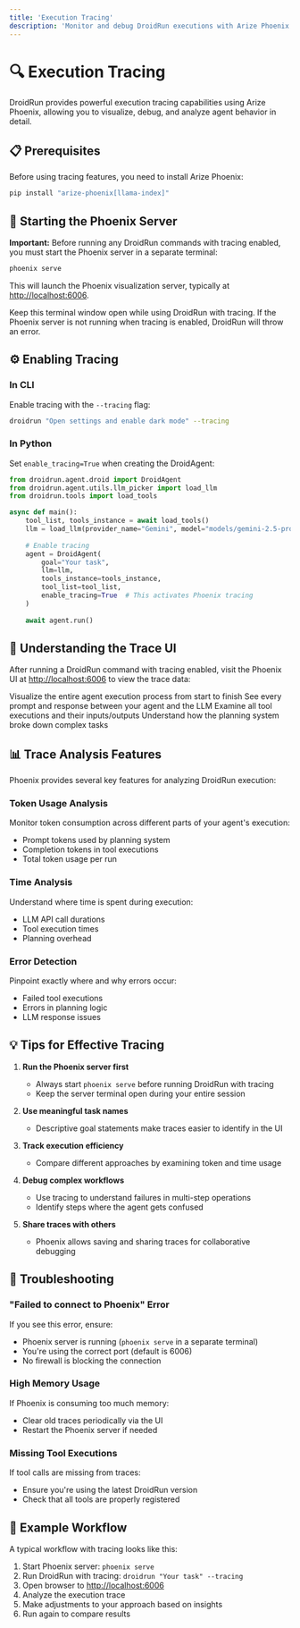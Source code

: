 ```yaml
---
title: 'Execution Tracing'
description: 'Monitor and debug DroidRun executions with Arize Phoenix'
---
```


# 🔍 Execution Tracing

DroidRun provides powerful execution tracing capabilities using Arize Phoenix, allowing you to visualize, debug, and analyze agent behavior in detail.

## 📋 Prerequisites

Before using tracing features, you need to install Arize Phoenix:

```bash
pip install "arize-phoenix[llama-index]"
```

## 🚀 Starting the Phoenix Server

**Important:** Before running any DroidRun commands with tracing enabled, you must start the Phoenix server in a separate terminal:

```bash
phoenix serve
```

This will launch the Phoenix visualization server, typically at [http://localhost:6006](http://localhost:6006).

<Note>
Keep this terminal window open while using DroidRun with tracing. If the Phoenix server is not running when tracing is enabled, DroidRun will throw an error.
</Note>

## ⚙️ Enabling Tracing

### In CLI

Enable tracing with the `--tracing` flag:

```bash
droidrun "Open settings and enable dark mode" --tracing
```

### In Python

Set `enable_tracing=True` when creating the DroidAgent:

```python
from droidrun.agent.droid import DroidAgent
from droidrun.agent.utils.llm_picker import load_llm
from droidrun.tools import load_tools

async def main():
    tool_list, tools_instance = await load_tools()
    llm = load_llm(provider_name="Gemini", model="models/gemini-2.5-pro-preview-05-06")
    
    # Enable tracing
    agent = DroidAgent(
        goal="Your task",
        llm=llm,
        tools_instance=tools_instance,
        tool_list=tool_list,
        enable_tracing=True  # This activates Phoenix tracing
    )
    
    await agent.run()
```

## 🔄 Understanding the Trace UI

After running a DroidRun command with tracing enabled, visit the Phoenix UI at [http://localhost:6006](http://localhost:6006) to view the trace data:

<CardGroup cols={2}>
  <Card title="Execution Flow" icon="diagram-project">
    Visualize the entire agent execution process from start to finish
  </Card>
  <Card title="LLM Interactions" icon="brain">
    See every prompt and response between your agent and the LLM
  </Card>
  <Card title="Tool Calls" icon="screwdriver-wrench">
    Examine all tool executions and their inputs/outputs
  </Card>
  <Card title="Planning Steps" icon="list-check">
    Understand how the planning system broke down complex tasks
  </Card>
</CardGroup>

## 📊 Trace Analysis Features

Phoenix provides several key features for analyzing DroidRun execution:

### Token Usage Analysis

Monitor token consumption across different parts of your agent's execution:

- Prompt tokens used by planning system
- Completion tokens in tool executions
- Total token usage per run

### Time Analysis

Understand where time is spent during execution:

- LLM API call durations
- Tool execution times
- Planning overhead

### Error Detection

Pinpoint exactly where and why errors occur:

- Failed tool executions
- Errors in planning logic
- LLM response issues

## 💡 Tips for Effective Tracing

1. **Run the Phoenix server first**
   - Always start `phoenix serve` before running DroidRun with tracing
   - Keep the server terminal open during your entire session

2. **Use meaningful task names**
   - Descriptive goal statements make traces easier to identify in the UI

3. **Track execution efficiency**
   - Compare different approaches by examining token and time usage

4. **Debug complex workflows**
   - Use tracing to understand failures in multi-step operations
   - Identify steps where the agent gets confused

5. **Share traces with others**
   - Phoenix allows saving and sharing traces for collaborative debugging

## 🔧 Troubleshooting

### "Failed to connect to Phoenix" Error

If you see this error, ensure:
- Phoenix server is running (`phoenix serve` in a separate terminal)
- You're using the correct port (default is 6006)
- No firewall is blocking the connection

### High Memory Usage

If Phoenix is consuming too much memory:
- Clear old traces periodically via the UI
- Restart the Phoenix server if needed

### Missing Tool Executions

If tool calls are missing from traces:
- Ensure you're using the latest DroidRun version
- Check that all tools are properly registered

## 🎯 Example Workflow

A typical workflow with tracing looks like this:

1. Start Phoenix server: `phoenix serve`
2. Run DroidRun with tracing: `droidrun "Your task" --tracing`
3. Open browser to [http://localhost:6006](http://localhost:6006)
4. Analyze the execution trace
5. Make adjustments to your approach based on insights
6. Run again to compare results 